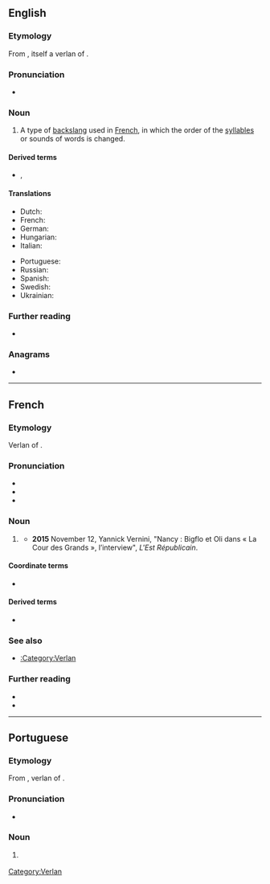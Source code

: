 {{also|Verlan}}
==English==
{{examples|examples=

* {{m|fr|barjot}} (from {{m|fr|jobard}}, “crazy”)
* {{m|fr|[[laisse]] [[béton]]}} (from {{m|fr|laisser tomber|laisse tomber}}, “forget it”)
* {{m|fr|keum}} (from {{m|fr|mec}}, “guy, bloke”)
* {{m|fr|meuf}} (from {{m|fr|femme}}, “woman,  lady”)
* {{m|fr|ripou}} (from {{m|fr|pourri}}, “corrupt, rotten”)
* {{m|fr|tromé}} (from {{m|fr|métro}}, “subway, underground”)
* {{m|fr|[[t'es]] [[ouf]]}} (from {{m|fr|t'es [[fou]]}}, “you're crazy”)
* {{m|fr|verlan}} (from {{m|fr|à l'[[envers]]}}, “back to front”)}}

===Etymology===
From {{bor|en|fr|verlan}}, itself a verlan of {{m|fr|à l'envers|à l'envers|upside down or back to front}}.

===Pronunciation===
* {{IPA|en|/vɛə(ɹ)ˈlɑːn/}}

===Noun===
{{en-noun|-}}

# A type of [[backslang]] used in [[French]], in which the order of the [[syllable]]s or sounds of words is changed.

====Derived terms====
* {{l|en|verlanise}}, {{l|en|verlanize}}

====Translations====
{{trans-top|type of backslang used in French}}
* Dutch: {{t+|nl|verlan|n}}
* French: {{t+|fr|verlan|m}}
* German: {{t|de|Verlan|n}}
* Hungarian: {{t+|hu|verlan}}
* Italian: {{t|it|verlan|m}}
{{trans-mid}}
* Portuguese: {{t|pt|verlan|m}}
* Russian: {{t+|ru|верла́н|m}}
* Spanish: {{t|es|verlan|m}}
* Swedish: {{t+|sv|verlan|c}}
* Ukrainian: {{t|uk|верла́н|m}}
{{trans-bottom}}

===Further reading===
* {{projectlink|wikipedia}}

===Anagrams===
* {{anagrams|en|a=aelnrv|Lavern|Vernal|nerval|vernal}}

----

==French==
{{was fwotd|fr|2022|March|20}}

===Etymology===
Verlan of {{m|fr|envers|à l'envers|back to front}}.

===Pronunciation===
* {{fr-IPA}}
* {{audio|fr|LL-Q150 (fra)-Lepticed7-verlan.wav|Audio}}
* {{rhymes|fr|ɑ̃|s=2}}

===Noun===
{{fr-noun|m|-}}

# {{l|en|verlan}} {{gloss|type of [[backslang]] used in French}}
#* '''2015''' November 12, Yannick Vernini, "Nancy : Bigflo et Oli dans « La Cour des Grands », l’interview", ''L'Est Républicain''.
#*: {{quote|fr|Notre premier public, ça a été nos parents. À partir de là, il fallait être précis, il ne fallait pas utiliser le '''verlan''' ou dire des conneries.}}

====Coordinate terms====
* {{l|fr|louchébem}}

====Derived terms====
* {{l|fr|verlaniser}}

===See also===
* [[:Category:Verlan]]

===Further reading===
* {{R:TLFi}}
* {{pedia|lang=fr}}

[[Category:Verlan]]

----

==Portuguese==

===Etymology===
From {{bor|pt|fr|verlan}}, verlan of {{m|fr|envers|à l'envers|back to front}}.

===Pronunciation===
{{wikipedia|lang=pt}}
* {{rhymes|pt|ɐ̃}}

===Noun===
{{pt-noun|m|-}}

# {{l|en|verlan}} {{gloss|type of backslang used in French}}